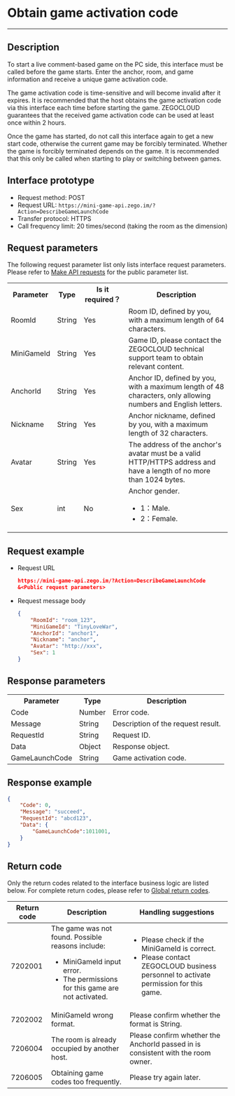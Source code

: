 # Obtain game activation code

- - -


## Description

To start a  live comment-based game on the PC side, this interface must be called before the game starts. Enter the anchor, room, and game information and receive a unique game activation code.

The game activation code is time-sensitive and will become invalid after it expires. It is recommended that the host obtains the game activation code via this interface each time before starting the game. ZEGOCLOUD guarantees that the received game activation code can be used at least once within 2 hours.

<Warning title="Warning">

Once the game has started, do not call this interface again to get a new start code, otherwise the current game may be forcibly terminated. Whether the game is forcibly terminated depends on the game. It is recommended that this only be called when starting to play or switching between games.
</Warning>

## Interface prototype

- Request method: POST
- Request URL: `https://mini-game-api.zego.im/?Action=DescribeGameLaunchCode`
- Transfer protocol: HTTPS
- Call frequency limit: 20 times/second (taking the room as the dimension)

## Request parameters

The following request parameter list only lists interface request parameters. Please refer to [Make API requests](../Making%20API%20Requests.mdx) for the public parameter list.

<table>
  
<tbody><tr>
<th>Parameter</th>
<th>Type</th>
<th>Is it required？</th>
<th>Description</th>
</tr>
<tr>
<td>RoomId</td>
<td>String</td>
<td>Yes</td>
<td>Room ID, defined by you, with a maximum length of 64 characters.</td>
</tr>
<tr>
<td>MiniGameId</td>
<td>String</td>
<td>Yes</td>
<td>Game ID, please contact the ZEGOCLOUD technical support team to obtain relevant content.</td>
</tr>
<tr>
<td>AnchorId</td>
<td>String</td>
<td>Yes</td>
<td>Anchor ID, defined by you, with a maximum length of 48 characters, only allowing numbers and English letters.</td>
</tr>
<tr>
<td>Nickname</td>
<td>String</td>
<td>Yes</td>
<td>Anchor nickname, defined by you, with a maximum length of 32 characters.</td>
</tr>
<tr>
<td>Avatar</td>
<td>String</td>
<td>Yes</td>
<td>The address of the anchor's avatar must be a valid HTTP/HTTPS address and have a length of no more than 1024 bytes.</td>
</tr>
<tr>
<td>Sex</td>
<td>int</td>
<td>No</td>
<td>Anchor gender.<ul><li>1：Male. </li><li>2：Female. </li></ul></td>
</tr>
</tbody></table>


## Request example

- Request URL
  
    ```json
    https://mini-game-api.zego.im/?Action=DescribeGameLaunchCode
    &<Public request parameters>
    ```

- Request message body 
  
    ```json
    {
        "RoomId": "room_123",
        "MiniGameId": "TinyLoveWar",
        "AnchorId": "anchor1",
        "Nickname": "anchor",
        "Avatar": "http://xxx",
        "Sex": 1
    }
    ```

## Response parameters

<table class="collapsible-table" >
  
<tbody><tr data-row-level="1">
<th>Parameter</th>
<th>Type</th>
<th>Description</th>
</tr>
<tr data-row-level="2">
<td>Code</td>
<td>Number</td>
<td>Error code.</td>
</tr>
<tr data-row-level="3">
<td>Message</td>
<td>String</td>
<td>Description of the request result.</td>
</tr>
<tr data-row-level="4">
<td>RequestId</td>
<td>String</td>
<td>Request ID.</td>
</tr>
<tr data-row-level="5" data-row-child="true">
<td>Data</td>
<td>Object</td>
<td>Response object.</td>
</tr>
<tr data-row-level="5-1">
<td>GameLaunchCode</td>
<td>String</td>
<td>Game activation code.</td>
</tr>
</tbody></table>

## Response example

```json
{
    "Code": 0,
    "Message": "succeed",
    "RequestId": "abcd123",
    "Data": {
        "GameLaunchCode":1011001,
    }
}
```

## Return code

Only the return codes related to the interface business logic are listed below. For complete return codes, please refer to [Global return codes](../Return%20Codes.mdx).

| Return code | Description | Handling suggestions |
| -- | -- | -- |
| 7202001 |  The game was not found. Possible reasons include: <ul><li>MiniGameId input error.</li><li>The permissions for this game are not activated.</li></ul> | <ul><li>Please check if the MiniGameId is correct.</li><li> Please contact ZEGOCLOUD business personnel to activate permission for this game.</li></ul> |
| 7202002 |  MiniGameId wrong format. | Please confirm whether the format is String. |
| 7206004 |  The room is already occupied by another host. | Please confirm whether the AnchorId passed in is consistent with the room owner. |
| 7206005 |  Obtaining game codes too frequently. | Please try again later. |
